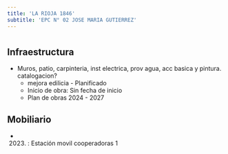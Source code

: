 ```yaml
---
title: 'LA RIOJA 1846'
subtitle: 'EPC N° 02 JOSE MARIA GUTIERREZ'
---
```


#
## Infraestructura

* Muros, patio, carpinteria, inst electrica, prov agua, acc basica y pintura. catalogacion? 
    + mejora edilicia - Planificado 
    + Inicio de obra: Sin fecha de inicio 
    + Plan de obras 2024 - 2027 






## Mobiliario

*  (2023) : Estación movil cooperadoras 1 



